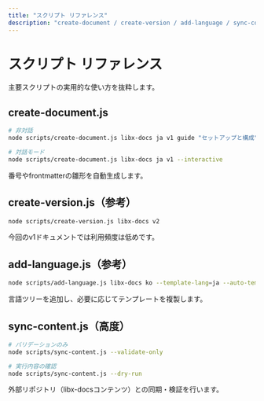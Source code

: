 ```yaml
---
title: "スクリプト リファレンス"
description: "create-document / create-version / add-language / sync-content"
---
```


# スクリプト リファレンス

主要スクリプトの実用的な使い方を抜粋します。

## create-document.js

```bash
# 非対話
node scripts/create-document.js libx-docs ja v1 guide "セットアップと構成"

# 対話モード
node scripts/create-document.js libx-docs ja v1 --interactive
```

番号やfrontmatterの雛形を自動生成します。

## create-version.js（参考）

```bash
node scripts/create-version.js libx-docs v2
```

今回のv1ドキュメントでは利用頻度は低めです。

## add-language.js（参考）

```bash
node scripts/add-language.js libx-docs ko --template-lang=ja --auto-template
```

言語ツリーを追加し、必要に応じてテンプレートを複製します。

## sync-content.js（高度）

```bash
# バリデーションのみ
node scripts/sync-content.js --validate-only

# 実行内容の確認
node scripts/sync-content.js --dry-run
```

外部リポジトリ（libx-docsコンテンツ）との同期・検証を行います。

